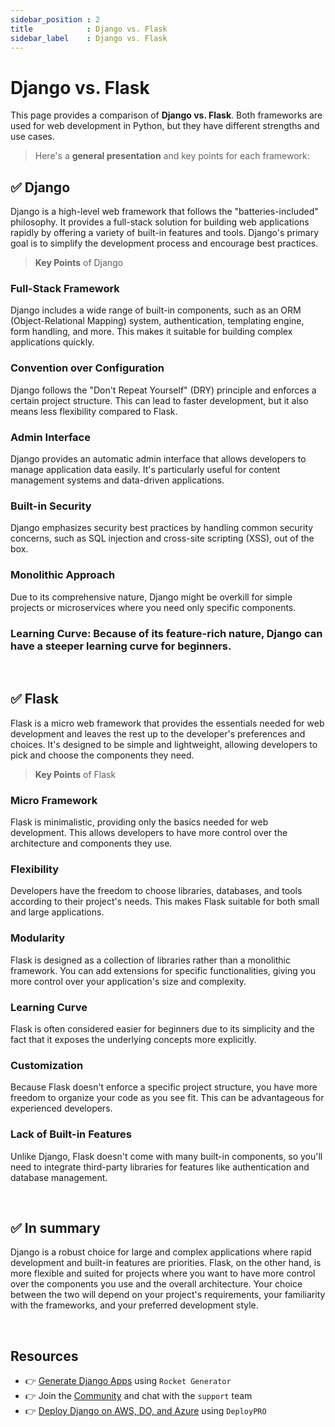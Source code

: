 ```yaml
---
sidebar_position : 2
title            : Django vs. Flask
sidebar_label    : Django vs. Flask
---
```


# Django vs. Flask

This page provides a comparison of **Django vs. Flask**. Both frameworks are used for web development in Python, but they have different strengths and use cases.

> Here's a **general presentation** and key points for each framework:

## ✅ Django

Django is a high-level web framework that follows the "batteries-included" philosophy. 
It provides a full-stack solution for building web applications rapidly by offering a variety of built-in features and tools. 
Django's primary goal is to simplify the development process and encourage best practices.

> **Key Points** of Django

### **Full-Stack Framework** 

Django includes a wide range of built-in components, such as an ORM (Object-Relational Mapping) system, authentication, templating engine, form handling, and more. 
This makes it suitable for building complex applications quickly.

### **Convention over Configuration** 

Django follows the "Don't Repeat Yourself" (DRY) principle and enforces a certain project structure. This can lead to faster development, but it also means less flexibility compared to Flask.

### **Admin Interface** 

Django provides an automatic admin interface that allows developers to manage application data easily. It's particularly useful for content management systems and data-driven applications.

### **Built-in Security** 

Django emphasizes security best practices by handling common security concerns, such as SQL injection and cross-site scripting (XSS), out of the box.

### **Monolithic Approach** 

Due to its comprehensive nature, Django might be overkill for simple projects or microservices where you need only specific components.

### **Learning Curve:** Because of its feature-rich nature, Django can have a steeper learning curve for beginners.

<br />

## ✅ Flask

Flask is a micro web framework that provides the essentials needed for web development and leaves the rest up to the developer's preferences and choices. 
It's designed to be simple and lightweight, allowing developers to pick and choose the components they need.

> **Key Points** of Flask

### **Micro Framework** 

Flask is minimalistic, providing only the basics needed for web development. This allows developers to have more control over the architecture and components they use.

### **Flexibility** 

Developers have the freedom to choose libraries, databases, and tools according to their project's needs. This makes Flask suitable for both small and large applications.

### **Modularity** 

Flask is designed as a collection of libraries rather than a monolithic framework. You can add extensions for specific functionalities, giving you more control over your application's size and complexity.

### **Learning Curve** 

Flask is often considered easier for beginners due to its simplicity and the fact that it exposes the underlying concepts more explicitly.

### **Customization** 

Because Flask doesn't enforce a specific project structure, you have more freedom to organize your code as you see fit. This can be advantageous for experienced developers.

### **Lack of Built-in Features** 

Unlike Django, Flask doesn't come with many built-in components, so you'll need to integrate third-party libraries for features like authentication and database management.

<br />

## ✅ In summary 

Django is a robust choice for large and complex applications where rapid development and built-in features are priorities. 
Flask, on the other hand, is more flexible and suited for projects where you want to have more control over the components you use and the overall architecture. 
Your choice between the two will depend on your project's requirements, your familiarity with the frameworks, and your preferred development style.

<br />

## Resources

- 👉 [Generate Django Apps](https://app-generator.dev/django/) using `Rocket Generator`
- 👉 Join the [Community](https://discord.gg/fZC6hup) and chat with the `support` team 
- 👉 [Deploy Django on AWS, DO, and Azure](https://www.docs.deploypro.dev/) using `DeployPRO`
